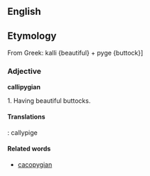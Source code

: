 ==English==

==Etymology== 
From Greek: kalli {beautiful} + pyge {buttock}]

===Adjective===

'''callipygian''' 

1. Having beautiful buttocks.

====Translations====
{{fr}}: callypige

====Related words==== 

*[[cacopygian]]